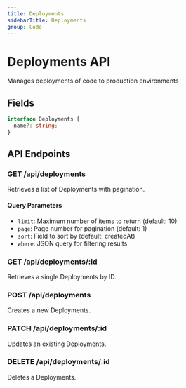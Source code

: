 ```yaml
---
title: Deployments
sidebarTitle: Deployments
group: Code
---
```



# Deployments API

Manages deployments of code to production environments




## Fields

```typescript
interface Deployments {
  name?: string;
}
```




## API Endpoints

### GET /api/deployments
Retrieves a list of Deployments with pagination.

#### Query Parameters
- `limit`: Maximum number of items to return (default: 10)
- `page`: Page number for pagination (default: 1)
- `sort`: Field to sort by (default: createdAt)
- `where`: JSON query for filtering results

### GET /api/deployments/:id
Retrieves a single Deployments by ID.

### POST /api/deployments
Creates a new Deployments.

### PATCH /api/deployments/:id
Updates an existing Deployments.

### DELETE /api/deployments/:id
Deletes a Deployments.

